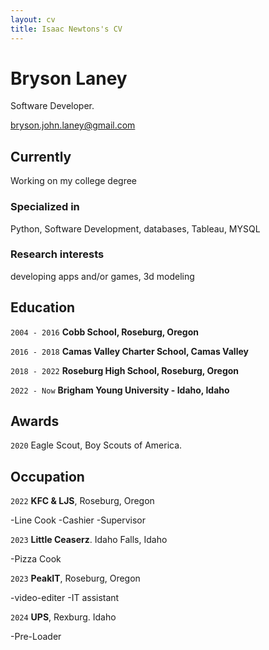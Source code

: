 ```yaml
---
layout: cv
title: Isaac Newtons's CV
---
```

# Bryson Laney
Software Developer.

<div id="webaddress">
<a href="Bryson.John.Laney@gmail.com">bryson.john.laney@gmail.com</a>
</div>


## Currently

Working on my college degree

### Specialized in

Python, Software Development, databases, Tableau, MYSQL 

### Research interests

developing apps and/or games, 3d modeling


## Education

`2004 - 2016`
__Cobb School, Roseburg, Oregon__

`2016 - 2018`
__Camas Valley Charter School, Camas Valley__


`2018 - 2022`
__Roseburg High School, Roseburg, Oregon__

`2022 - Now`
__Brigham Young University - Idaho, Idaho__




## Awards

`2020`
Eagle Scout, Boy Scouts of America.



## Occupation

`2022`
__KFC & LJS__, Roseburg, Oregon

-Line Cook
-Cashier
-Supervisor

`2023`
__Little Ceaserz__. Idaho Falls, Idaho

-Pizza Cook

`2023`
__PeakIT__, Roseburg, Oregon

-video-editer
-IT assistant

`2024`
__UPS__, Rexburg. Idaho

-Pre-Loader

<!-- ### Footer

Last updated: May 2013 -->